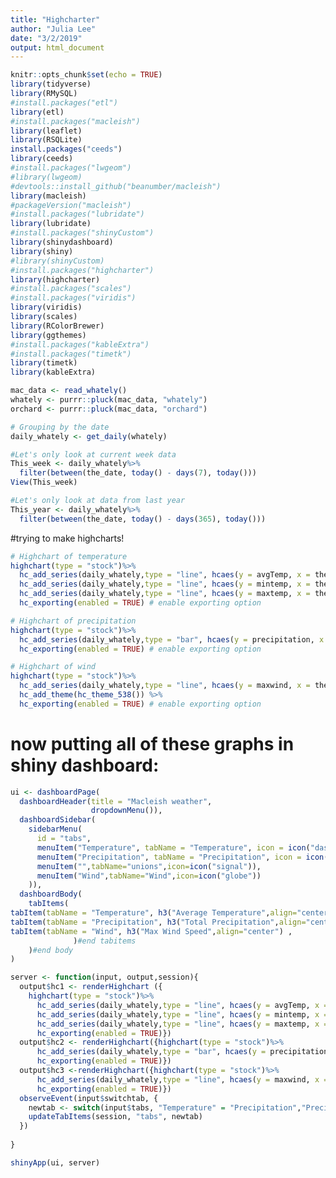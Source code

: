 ```yaml
---
title: "Highcharter"
author: "Julia Lee"
date: "3/2/2019"
output: html_document
---
```


```r
knitr::opts_chunk$set(echo = TRUE)
library(tidyverse)
library(RMySQL)
#install.packages("etl")
library(etl)
#install.packages("macleish")
library(leaflet)
library(RSQLite)
install.packages("ceeds")
library(ceeds)
#install.packages("lwgeom")
#library(lwgeom)
#devtools::install_github("beanumber/macleish")
library(macleish)
#packageVersion("macleish")
#install.packages("lubridate")
library(lubridate)
#install.packages("shinyCustom")
library(shinydashboard)
library(shiny)
#library(shinyCustom)
#install.packages("highcharter")
library(highcharter)
#install.packages("scales")
#install.packages("viridis")
library(viridis)
library(scales)
library(RColorBrewer)
library(ggthemes)
#install.packages("kableExtra")
#install.packages("timetk")
library(timetk)
library(kableExtra)
```

```r
mac_data <- read_whately()
whately <- purrr::pluck(mac_data, "whately")
orchard <- purrr::pluck(mac_data, "orchard")
```

```r
# Grouping by the date 
daily_whately <- get_daily(whately)
```


```r
#Let's only look at current week data
This_week <- daily_whately%>%
  filter(between(the_date, today() - days(7), today()))
View(This_week)
```

```r
#Let's only look at data from last year
This_year <- daily_whately%>%
  filter(between(the_date, today() - days(365), today()))
```


#trying to make highcharts!
```r
# Highchart of temperature 
highchart(type = "stock")%>%
  hc_add_series(daily_whately,type = "line", hcaes(y = avgTemp, x = the_date), name = "Avg temperature") %>%
  hc_add_series(daily_whately,type = "line", hcaes(y = mintemp, x = the_date), name = "min temperature") %>%
  hc_add_series(daily_whately,type = "line", hcaes(y = maxtemp, x = the_date), name = "max temperature") %>%
  hc_exporting(enabled = TRUE) # enable exporting option
```

```r
# Highchart of precipitation
highchart(type = "stock")%>%
  hc_add_series(daily_whately,type = "bar", hcaes(y = precipitation, x = the_date), name = "precipitation") %>%
  hc_exporting(enabled = TRUE) # enable exporting option
```

```r
# Highchart of wind
highchart(type = "stock")%>%
  hc_add_series(daily_whately,type = "line", hcaes(y = maxwind, x = the_date), name = " Max Wind Speed") %>%
  hc_add_theme(hc_theme_538()) %>%
  hc_exporting(enabled = TRUE) # enable exporting option
```

# now putting all of these graphs in shiny dashboard:

```r
ui <- dashboardPage(
  dashboardHeader(title = "Macleish weather",
                  dropdownMenu()),
  dashboardSidebar(
    sidebarMenu(
      id = "tabs",
      menuItem("Temperature", tabName = "Temperature", icon = icon("dashboard")),
      menuItem("Precipitation", tabName = "Precipitation", icon = icon("th")),
      menuItem("",tabName="unions",icon=icon("signal")),
      menuItem("Wind",tabName="Wind",icon=icon("globe"))      
    )),
  dashboardBody(
    tabItems(
tabItem(tabName = "Temperature", h3("Average Temperature",align="center"), box(highchartOutput("hc1"), width = 12)),
tabItem(tabName = "Precipitation", h3("Total Precipitation",align="center"), box(highchartOutput("hc2"), width=12)),
tabItem(tabName = "Wind", h3("Max Wind Speed",align="center") ,                 box(highchartOutput("hc3"), width=12))
              )#end tabitems
    )#end body
)

```



```r
server <- function(input, output,session){
  output$hc1 <- renderHighchart ({
    highchart(type = "stock")%>%
      hc_add_series(daily_whately,type = "line", hcaes(y = avgTemp, x = the_date), name = "Avg temperature") %>%
      hc_add_series(daily_whately,type = "line", hcaes(y = mintemp, x = the_date), name = "min temperature") %>%
      hc_add_series(daily_whately,type = "line", hcaes(y = maxtemp, x = the_date), name = "max temperature") %>%
      hc_exporting(enabled = TRUE)})
  output$hc2 <- renderHighchart({highchart(type = "stock")%>%
      hc_add_series(daily_whately,type = "bar", hcaes(y = precipitation, x = the_date), name = "precipitation") %>%
      hc_exporting(enabled = TRUE)})
  output$hc3 <-renderHighchart({highchart(type = "stock")%>%
      hc_add_series(daily_whately,type = "line", hcaes(y = maxwind, x = the_date), name = "Max Wind") %>%
      hc_exporting(enabled = TRUE)})
  observeEvent(input$switchtab, {
    newtab <- switch(input$tabs, "Temperature" = "Precipitation","Precipitation" = "Temperature", "Temperature" = "Wind","Wind" = "Temperature","Precipitation" = "Wind","Precipitation" = "Temperature")
    updateTabItems(session, "tabs", newtab)
  })
  
}

```

```r
shinyApp(ui, server)
```
